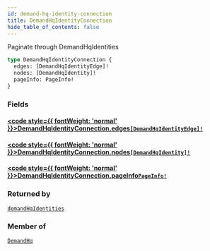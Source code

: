 ```yaml
---
id: demand-hq-identity-connection
title: DemandHqIdentityConnection
hide_table_of_contents: false
---
```








Paginate through DemandHqIdentities

```graphql
type DemandHqIdentityConnection {
  edges: [DemandHqIdentityEdge]!
  nodes: [DemandHqIdentity]!
  pageInfo: PageInfo!
}
```


### Fields

#### [<code style={{ fontWeight: 'normal' }}>DemandHqIdentityConnection.<b>edges</b></code>](#)<Bullet />[`[DemandHqIdentityEdge]!`](/demand/api/graphql-admin/reference/objects/demand-hq-identity-edge) <Badge class="secondary" text="non-null"/> <Badge class="secondary" text="object"/>
> 
> 

#### [<code style={{ fontWeight: 'normal' }}>DemandHqIdentityConnection.<b>nodes</b></code>](#)<Bullet />[`[DemandHqIdentity]!`](/demand/api/graphql-admin/reference/objects/demand-hq-identity) <Badge class="secondary" text="non-null"/> <Badge class="secondary" text="object"/>
> 
> 

#### [<code style={{ fontWeight: 'normal' }}>DemandHqIdentityConnection.<b>pageInfo</b></code>](#)<Bullet />[`PageInfo!`](/demand/api/graphql-admin/reference/objects/page-info) <Badge class="secondary" text="non-null"/> <Badge class="secondary" text="object"/>
> 
> 



### Returned by

[`demandHqIdentities`](/demand/api/graphql-admin/reference/queries/demand-hq-identities)  <Badge class="secondary" text="query"/>

### Member of

[`DemandHq`](/demand/api/graphql-admin/reference/objects/demand-hq)  <Badge class="secondary" text="object"/>



